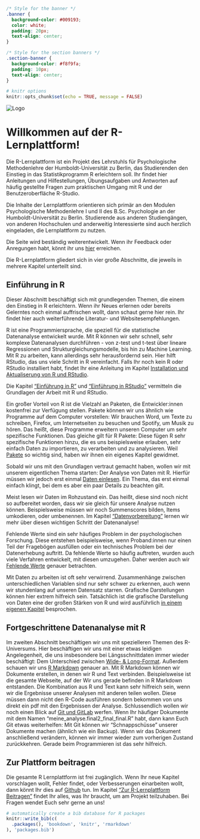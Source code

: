 ```css
/* Style for the banner */
.banner {
  background-color: #009193;
  color: white;
  padding: 20px;
  text-align: center;
}

/* Style for the section banners */
.section-banner {
  background-color: #f8f9fa;
  padding: 10px;
  text-align: center;
}
```

````r
# knitr options
knitr::opts_chunk$set(echo = TRUE, message = FALSE)
````

<div class="banner">
  <img src="figures/Logo_Lernplattform.png" alt="Logo" style="max-width: 100%; height: auto;">
</div>

# Willkommen auf der R-Lernplattform!

Die R-Lernplattform ist ein Projekt des Lehrstuhls für Psychologische Methodenlehre der Humboldt-Universität zu Berlin, das Studierenden den Einstieg in das Statistikprogramm R erleichtern soll. Ihr findet hier Anleitungen und Hilfestellungen, Übungsaufgaben und Antworten auf häufig gestellte Fragen zum praktischen Umgang mit R und der Benutzeroberfläche R-Studio.

Die Inhalte der Lernplattform orientieren sich primär an den Modulen Psychologische Methodenlehre I und II des B.Sc. Psychologie an der Humboldt-Universität zu Berlin. Studierende aus anderen Studiengängen, von anderen Hochschulen und anderweitig Interessierte sind auch herzlich eingeladen, die Lernplattform zu nutzen.

Die Seite wird beständig weiterentwickelt. Wenn ihr Feedback oder Anregungen habt, könnt ihr uns <a href="http://methods-berlin.com/de/r-lernplattform-feedback/" target="_blank">hier</a> erreichen.

Die R-Lernplattform gliedert sich in vier große Abschnitte, die jeweils in mehrere Kapitel unterteilt sind.

<div class="section-banner">
  <h2>Einführung in R</h2>
</div>

Dieser Abschnitt beschäftigt sich mit grundlegenden Themen, die einem den Einstieg in R erleichtern. Wenn ihr Neues erlernen oder bereits Gelerntes noch einmal auffrischen wollt, dann schaut gerne hier rein. Ihr findet hier auch weiterführende Literatur- und Websitesempfehlungen. 

R ist eine Programmiersprache, die speziell für die statistische Datenanalyse entwickelt
wurde. Mit R können wir sehr schnell, sehr komplexe Datenanalysen durchführen 
- von z-test und t-test über lineare Regressionen und Strukturgleichungsmodelle,
bis hin zu Machine Learning. Mit R zu arbeiten, kann allerdings sehr herausfordernd
sein. Hier hilft RStudio, das uns viele Schritt in R vereinfacht.
Falls Ihr noch kein R oder RStudio installiert habt, findet Ihr eine Anleitung im
Kapitel [Installation und Aktualiserung von R und RStudio](Installation.qmd).

Die Kapitel ["Einführung in R"](Einfuehrung_in_R.qmd) und ["Einführung in RStudio"](Einfuehrung_in_RStudio.qmd) vermitteln die Grundlagen der Arbeit mit
R und RStudio.

Ein großer Vorteil von R ist die Vielzahl an Paketen, die Entwickler:innen kostenfrei
zur Verfügung stellen. Pakete können wir uns ähnlich wie Programme auf dem Computer 
vorstellen: Wir brauchen Word, um Texte zu schreiben, Firefox, um Internetseiten 
zu besuchen und Spotify, um Musik zu hören.  Das heißt, diese Programme erweitern
unseren Computer um sehr spezifische Funktionen. Das gleiche gilt für R Pakete:
Diese fügen R sehr spezifische Funktionen hinzu, die es uns beispielsweise erlauben,
sehr einfach Daten zu importieren, zu verarbeiten und zu analysieren. Weil [Pakete](Pakete.qmd)
so wichtig sind, haben wir ihnen ein eigenes Kapitel gewidmet.

Sobald wir uns mit den Grundlagen vertraut gemacht haben, wollen wir mit unserem
eigentlichen Thema starten: Der Analyse von Daten mit R. Hierfür müssen wir
jedoch erst einmal [Daten einlesen](Daten-importieren.qmd). Ein Thema, das erst
einmal einfach klingt, bei dem es aber ein paar Details zu beachten gilt.

Meist lesen wir Daten im Rohzustand ein. Das heißt, diese sind noch nicht so 
aufbereitet worden, dass wir sie gleich für unsere Analyse nutzen können. 
Beispielsweise müssen wir noch Summenscores bilden, Items umkodieren, oder
umbenennen. Im Kapitel ["Datenvorbereitung"](Datenvorbereitung.qmd) lernen
wir mehr über diesen wichtigen Schritt der Datenanalyse!

Fehlende Werte sind ein sehr häufiges Problem in der psychologischen Forschung.
Diese entstehen beispielsweise, wenn Proband:innen nur einen Teil der Fragebögen
ausfüllen oder ein technisches Problem bei der Datenerhebung auftritt. Da fehlende
Werte so häufig auftreten, wurden auch viele Verfahren entwickelt, mit diesen 
umzugehen. Daher werden auch wir [Fehlende Werte](Fehlende-Werte.qmd) genauer betrachten.

Mit Daten zu arbeiten ist oft sehr verwirrend. Zusammenhänge zwischen unterschiedlichen
Variablen sind nur sehr schwer zu erkennen, auch wenn wir stundenlang auf unseren
Datensatz starren. Grafische Darstellungen können hier extrem hilfreich sein. 
Tatsächlich ist die grafische Darstellung von Daten eine der großen Stärken von
R und wird ausführlich [in einem eigenen Kapitel](Grafiken.qmd) besprochen.

<div class="section-banner">
  <h2>Fortgeschrittene Datenanalyse mit R</h2>
</div>

Im zweiten Abschnitt beschäftigen wir uns mit spezielleren Themen des R-Universums.
Hier beschäftigen wir uns mit einer etwas leidigen Angelegenheit, die uns insbesondere
bei Längsschnittdaten immer wieder beschäftigt: Dem Unterschied zwischen 
[Wide- & Long-Format](Wide-and-Long-Format.qmd). Außerdem schauen wir uns
[R Markdown](Markdown.qmd) genauer an. Mit R Markdown können wir Dokumente erstellen,
in denen wir R und Text verbinden. Beispielsweise ist die gesamte Webseite, auf 
der Wir uns gerade befinden in R Markdown entstanden. Die Kombination aus R und
Text kann sehr hilfreich sein, wenn wir die Ergebnisse unserer Analysen mit anderen
teilen wollen. Diese müssen dann nicht den R-Code ausführen sondern bekommen
von uns direkt ein pdf mit den Ergebnissen der Analyse.
Schlussendlich wollen wir noch einen Blick auf [Git und GitLab](Git.qmd) werfen.
Wenn Ihr häufiger Dokumente mit dem Namen "meine_analyse.final2_final_final.R"
habt, dann kann Euch Git etwas weiterhelfen: Mit Git können wir "Schnappschüsse" 
unserer Dokumente machen (ähnlich wie ein Backup). Wenn wir das Dokument anschließend
verändern, können wir immer wieder zum vorherigen Zustand zurückkehren. Gerade beim
Programmieren ist das sehr hilfreich.

<div class="section-banner">
  <h2>Zur Plattform beitragen</h2>
</div>

Die gesamte R Lernplattform ist frei zugänglich. Wenn Ihr neue Kapitel vorschlagen wollt,
Fehler findet, oder Verbesserungen einarbeiten wollt, dann könnt Ihr dies
auf [Github](https://github.com/Methods-Berlin/RLernplattform) tun. 
Im Kapitel ["Zur R-Lernplattform Beitragen"](Zur-Lernplattform-Beitragen.qmd) 
findet Ihr alles, was Ihr braucht, um am Projekt teilzuhaben. Bei Fragen wendet
Euch sehr gerne an uns!

```r
# automatically create a bib database for R packages
knitr::write_bib(c(
  .packages(), 'bookdown', 'knitr', 'rmarkdown'
), 'packages.bib')
```
